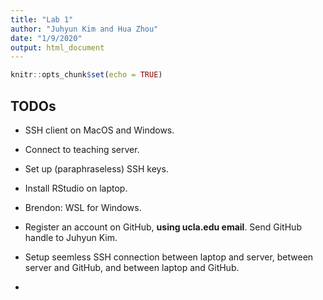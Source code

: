```yaml
---
title: "Lab 1"
author: "Juhyun Kim and Hua Zhou"
date: "1/9/2020"
output: html_document
---
```


```r
knitr::opts_chunk$set(echo = TRUE)
```

## TODOs

- SSH client on MacOS and Windows.

- Connect to teaching server. 

- Set up (paraphraseless) SSH keys.

- Install RStudio on laptop.

- Brendon: WSL for Windows.

- Register an account on GitHub, **using ucla.edu email**. Send GitHub handle to Juhyun Kim.

- Setup seemless SSH connection between laptop and server, between server and GitHub, and between laptop and GitHub.

- 